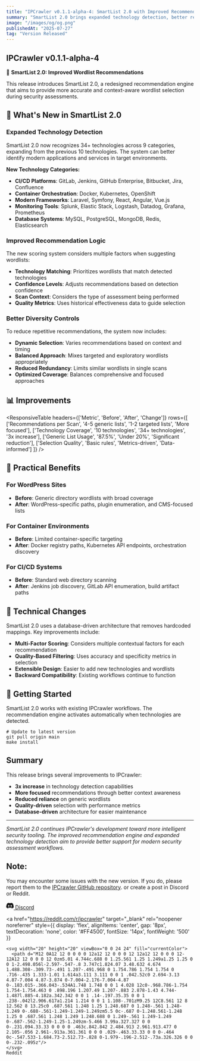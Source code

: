 ---
title: "IPCrawler v0.1.1-alpha-4: SmartList 2.0 with Improved Recommendations"
summary: "SmartList 2.0 brings expanded technology detection, better recommendation logic, and database-driven architecture improvements."
image: "/images/og/og.png"
publishedAt: "2025-07-27"
tag: "Version Released"
---

## IPCrawler v0.1.1-alpha-4

🔧 **SmartList 2.0: Improved Wordlist Recommendations**

This release introduces SmartList 2.0, a redesigned recommendation engine that aims to provide more accurate and context-aware wordlist selection during security assessments.

## 🚀 What's New in SmartList 2.0

### Expanded Technology Detection
SmartList 2.0 now recognizes 34+ technologies across 9 categories, expanding from the previous 10 technologies. The system can better identify modern applications and services in target environments.

**New Technology Categories:**
- **CI/CD Platforms**: GitLab, Jenkins, GitHub Enterprise, Bitbucket, Jira, Confluence
- **Container Orchestration**: Docker, Kubernetes, OpenShift  
- **Modern Frameworks**: Laravel, Symfony, React, Angular, Vue.js
- **Monitoring Tools**: Splunk, Elastic Stack, Logstash, Datadog, Grafana, Prometheus
- **Database Systems**: MySQL, PostgreSQL, MongoDB, Redis, Elasticsearch

### Improved Recommendation Logic
The new scoring system considers multiple factors when suggesting wordlists:

- **Technology Matching**: Prioritizes wordlists that match detected technologies
- **Confidence Levels**: Adjusts recommendations based on detection confidence  
- **Scan Context**: Considers the type of assessment being performed
- **Quality Metrics**: Uses historical effectiveness data to guide selection

### Better Diversity Controls
To reduce repetitive recommendations, the system now includes:

- **Dynamic Selection**: Varies recommendations based on context and timing
- **Balanced Approach**: Mixes targeted and exploratory wordlists appropriately
- **Reduced Redundancy**: Limits similar wordlists in single scans
- **Optimized Coverage**: Balances comprehensive and focused approaches

## 📊 Improvements

<ResponsiveTable
  headers={['Metric', 'Before', 'After', 'Change']}
  rows={[
    ['Recommendations per Scan', '4-5 generic lists', '1-2 targeted lists', 'More focused'],
    ['Technology Coverage', '10 technologies', '34+ technologies', '3x increase'],
    ['Generic List Usage', '87.5%', 'Under 20%', 'Significant reduction'],
    ['Selection Quality', 'Basic rules', 'Metrics-driven', 'Data-informed']
  ]}
/>

## 🎯 Practical Benefits

### For WordPress Sites
- **Before**: Generic directory wordlists with broad coverage
- **After**: WordPress-specific paths, plugin enumeration, and CMS-focused lists

### For Container Environments  
- **Before**: Limited container-specific targeting
- **After**: Docker registry paths, Kubernetes API endpoints, orchestration discovery

### For CI/CD Systems
- **Before**: Standard web directory scanning
- **After**: Jenkins job discovery, GitLab API enumeration, build artifact paths

## 🔧 Technical Changes

SmartList 2.0 uses a database-driven architecture that removes hardcoded mappings. Key improvements include:

- **Multi-Factor Scoring**: Considers multiple contextual factors for each recommendation
- **Quality-Based Filtering**: Uses accuracy and specificity metrics in selection
- **Extensible Design**: Easier to add new technologies and wordlists
- **Backward Compatibility**: Existing workflows continue to function

## 🚀 Getting Started

SmartList 2.0 works with existing IPCrawler workflows. The recommendation engine activates automatically when technologies are detected.

```shell
# Update to latest version
git pull origin main
make install
```

## Summary

This release brings several improvements to IPCrawler:

- **3x increase** in technology detection capabilities
- **More focused** recommendations through better context awareness
- **Reduced reliance** on generic wordlists
- **Quality-driven** selection with performance metrics
- **Database-driven** architecture for easier maintenance

---

*SmartList 2.0 continues IPCrawler's development toward more intelligent security tooling. The improved recommendation engine and expanded technology detection aim to provide better support for modern security assessment workflows.*

## Note:

 You may encounter some issues with the new version. If you do, please report them to the [IPCrawler GitHub repository](https://github.com/neur0map/ipcrawler/issues). or create a post in Discord or Reddit.

<div style={{ display: 'flex', gap: '16px', alignItems: 'center', marginTop: '8px' }}>
  <a 
    href="https://discord.gg/NptJtR9q" 
    target="_blank" 
    rel="noopener noreferrer"
    style={{ 
      display: 'flex', 
      alignItems: 'center', 
      gap: '8px', 
      textDecoration: 'none',
      color: '#5865F2',
      fontSize: '14px',
      fontWeight: '500'
    }}
  >
    <svg width="20" height="20" viewBox="0 0 24 24" fill="currentColor">
      <path d="M20.317 4.37a19.791 19.791 0 0 0-4.885-1.515a.074.074 0 0 0-.079.037c-.21.375-.444.864-.608 1.25a18.27 18.27 0 0 0-5.487 0a12.64 12.64 0 0 0-.617-1.25a.077.077 0 0 0-.079-.037A19.736 19.736 0 0 0 3.677 4.37a.07.07 0 0 0-.032.027C.533 9.046-.32 13.58.099 18.057a.082.082 0 0 0 .031.057a19.9 19.9 0 0 0 5.993 3.03a.078.078 0 0 0 .084-.028a14.09 14.09 0 0 0 1.226-1.994a.076.076 0 0 0-.041-.106a13.107 13.107 0 0 1-1.872-.892a.077.077 0 0 1-.008-.128a10.2 10.2 0 0 0 .372-.292a.074.074 0 0 1 .077-.01c3.928 1.793 8.18 1.793 12.062 0a.074.074 0 0 1 .078.01c.12.098.246.198.373.292a.077.077 0 0 1-.006.127a12.299 12.299 0 0 1-1.873.892a.077.077 0 0 0-.041.107c.36.698.772 1.362 1.225 1.993a.076.076 0 0 0 .084.028a19.839 19.839 0 0 0 6.002-3.03a.077.077 0 0 0 .032-.054c.5-5.177-.838-9.674-3.549-13.66a.061.061 0 0 0-.031-.03zM8.02 15.33c-1.183 0-2.157-1.085-2.157-2.419c0-1.333.956-2.419 2.157-2.419c1.21 0 2.176 1.096 2.157 2.42c0 1.333-.956 2.418-2.157 2.418zm7.975 0c-1.183 0-2.157-1.085-2.157-2.419c0-1.333.955-2.419 2.157-2.419c1.21 0 2.176 1.096 2.157 2.42c0 1.333-.946 2.418-2.157 2.418z"/>
    </svg>
    Discord
  </a>
  
  <a 
    href="https://reddit.com/r/ipcrawler" 
    target="_blank" 
    rel="noopener noreferrer"
    style={{ 
      display: 'flex', 
      alignItems: 'center', 
      gap: '8px', 
      textDecoration: 'none',
      color: '#FF4500',
      fontSize: '14px',
      fontWeight: '500'
    }}
  >
    <svg width="20" height="20" viewBox="0 0 24 24" fill="currentColor">
      <path d="M12 0A12 12 0 0 0 0 12a12 12 0 0 0 12 12a12 12 0 0 0 12-12A12 12 0 0 0 12 0zm5.01 4.744c.688 0 1.25.561 1.25 1.249a1.25 1.25 0 0 1-2.498.056l-2.597-.547-.8 3.747c1.824.07 3.48.632 4.674 1.488.308-.309.73-.491 1.207-.491.968 0 1.754.786 1.754 1.754 0 .716-.435 1.333-1.01 1.614a3.111 3.111 0 0 1 .042.52c0 2.694-3.13 4.87-7.004 4.87-3.874 0-7.004-2.176-7.004-4.87 0-.183.015-.366.043-.534A1.748 1.748 0 0 1 4.028 12c0-.968.786-1.754 1.754-1.754.463 0 .898.196 1.207.49 1.207-.883 2.878-1.43 4.744-1.487l.885-4.182a.342.342 0 0 1 .14-.197.35.35 0 0 1 .238-.042l2.906.617a1.214 1.214 0 0 1 1.108-.701zM9.25 12C8.561 12 8 12.562 8 13.25c0 .687.561 1.248 1.25 1.248.687 0 1.248-.561 1.248-1.249 0-.688-.561-1.249-1.249-1.249zm5.5 0c-.687 0-1.248.561-1.248 1.25 0 .687.561 1.248 1.249 1.248.688 0 1.249-.561 1.249-1.249 0-.687-.562-1.249-1.25-1.249zm-5.466 3.99a.327.327 0 0 0-.231.094.33.33 0 0 0 0 .463c.842.842 2.484.913 2.961.913.477 0 2.105-.056 2.961-.913a.361.361 0 0 0 .029-.463.33.33 0 0 0-.464 0c-.547.533-1.684.73-2.512.73-.828 0-1.979-.196-2.512-.73a.326.326 0 0 0-.232-.095z"/>
    </svg>
    Reddit
  </a>
</div>
